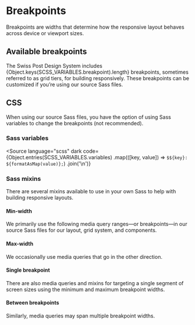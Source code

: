 
<Meta of={BreakpointStories} />

# Breakpoints

<PackageTag meta={meta}/>

<div className="lead">
  Breakpoints are widths that determine how the responsive layout behaves across device or viewport
  sizes.
</div>

## Available breakpoints

The Swiss Post Design System includes <span>{Object.keys(SCSS_VARIABLES.breakpoint).length}</span>
breakpoints, sometimes referred to as grid tiers, for building responsively. These breakpoints can be
customized if you’re using our source Sass files.

<BreakpointTable />

## CSS

When using our source Sass files, you have the option of using Sass variables to change the breakpoints (not recommended).

### Sass variables

<Source
  language="scss"
  dark
  code={Object.entries(SCSS_VARIABLES.variables)
    .map(([key, value]) => `$${key}: ${formatAsMap(value)};`)
    .join('\n')}
></Source>

### Sass mixins

There are several mixins available to use in your own Sass to help with building responsive layouts.

#### Min-width

We primarily use the following media query ranges—or breakpoints—in our source Sass files for our layout, grid system, and components.

<Source code={SampleMinWidth} language="scss" />

#### Max-width

We occasionally use media queries that go in the other direction.

<Source code={SampleMaxWidth} language="scss" />

#### Single breakpoint

There are also media queries and mixins for targeting a single segment of screen sizes using the minimum and maximum breakpoint widths.

<Source code={SampleSingle} language="scss" />

#### Between breakpoints

Similarly, media queries may span multiple breakpoint widths.

<Source code={SampleBetween} language="scss" />
